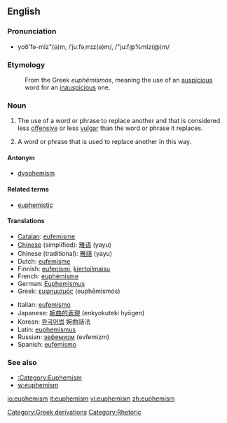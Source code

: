 ==English==

===Pronunciation===
*yoo͞'fə-mĭz"(ə)m, /ˈjuːfəˌmɪz(ə)m/, /"ju:f@%mIz(@)m/

===Etymology===
:From the Greek ''euphëmismos'', meaning the use of an [[auspicious]] word for an [[inauspicious]] one.

===Noun===
{{en-noun}}

# {{uncountable}} The use of a word or phrase to replace another and that is considered less [[offensive]] or less [[vulgar]] than the word or phrase it replaces.
# A word or phrase that is used to replace another in this way.

====Antonym====
*[[dysphemism]]

====Related terms====
*[[euphemistic]]

====Translations====
{{rfc-trans}}
{{top}}
*[[Catalan]]: [[eufemisme]] {{m}}
*[[Chinese]] (simplified): [[雅语]] (yayu)
*Chinese (traditional): [[雅語]] (yayu)
*Dutch: [[eufemisme]] {{n}}
*Finnish: [[eufenismi]], [[kiertoilmaisu]]
*French: [[euphémisme]] {{m}}
*German: [[Euphemismus]] {{m}}
*Greek: [[ευφημισμός]] (euphēmismós) {{m}}
{{mid}}
*Italian: [[eufemismo]]
*Japanese: [[婉曲的表現]] (enkyokuteki hyōgen)
*Korean: [[완곡어법]] 婉曲話法
*Latin: [[euphemismus]] {{m}}
*Russian: [[эвфемизм]] (evfemizm)
*Spanish: [[eufemismo]] {{m}}
{{bottom}}

===See also===
* [[:Category:Euphemism]]
* [[w:euphemism]]


[[Category:Greek derivations]]
[[Category:Rhetoric]]

[[io:euphemism]]
[[it:euphemism]]
[[vi:euphemism]]
[[zh:euphemism]]